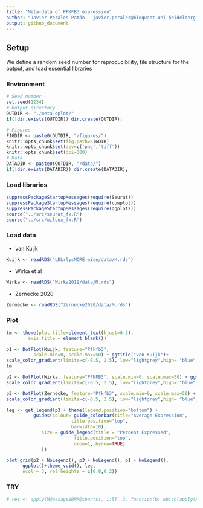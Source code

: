 ```yaml
---
title: "Meta-data of PFKFB3 expression"
author: "Javier Perales-Patón - javier.perales@bioquant.uni-heidelberg.de - ORCID: 0000-0003-0780-6683" 
output: github_document
---
```


## Setup
We define a random seed number for reproducibility, file structure for the output, 
and load essential libraries

### Environment
```r
# Seed number
set.seed(1234)
# Output directory
OUTDIR <- "./meta-dplot/"
if(!dir.exists(OUTDIR)) dir.create(OUTDIR);

# Figures
FIGDIR <- paste0(OUTDIR, "/figures/")
knitr::opts_chunk$set(fig.path=FIGDIR)
knitr::opts_chunk$set(dev=c('png','tiff'))
knitr::opts_chunk$set(dpi=300)
# Data
DATADIR <- paste0(OUTDIR, "/data/")
if(!dir.exists(DATADIR)) dir.create(DATADIR);
```


### Load libraries
```r
suppressPackageStartupMessages(require(Seurat))
suppressPackageStartupMessages(require(cowplot))
suppressPackageStartupMessages(require(ggplot2))
source("../src/seurat_fx.R")
source("../src/wilcox_fx.R")
```

### Load data

* van Kuijk
```r
Kuijk <- readRDS("LDLrlysMCRE-mice/data/M.rds")
```

* Wirka et al 

```r
Wirka <- readRDS("Wirka2019/data/M.rds")
```

* Zernecke 2020

```r
Zernecke <- readRDS("Zernecke2020/data/M.rds")
```

### Plot

```r
tm <- theme(plot.title=element_text(hjust=0.5),
	    axis.title = element_blank()) 

p1 <- DotPlot(Kuijk, feature="Pfkfb3", 
	      scale.min=0, scale.max=50) + ggtitle("van Kuijk")+ 
scale_color_gradient(limits=c(-0.5, 2.5), low="lightgrey",high= "blue", breaks=c(0, 1, 2)) +
tm

p2 <- DotPlot(Wirka, feature="PFKFB3", scale.min=0, scale.max=50) + ggtitle("Wirka") + 
scale_color_gradient(limits=c(-0.5, 2.5), low="lightgrey",high= "blue", breaks=c(0, 1, 2)) + tm

p3 <- DotPlot(Zernecke, feature="Pfkfb3", scale.min=0, scale.max=50) + ggtitle("Zernecke") + 
scale_color_gradient(limits=c(-0.5, 2.5), low="lightgrey",high= "blue", breaks=c(0, 1, 2)) + tm

leg <- get_legend(p3 + theme(legend.position="bottom") + 
		  guides(colour= guide_colorbar(title="Average Expression",
						title.position="top",
						barwidth=10),
			 size = guide_legend(title = "Percent Expressed",
					     title.position="top",
					     nrow=1, byrow=TRUE)
			 ))

plot_grid(p2 + NoLegend(), p3 + NoLegend(), p1 + NoLegend(),
	  ggplot()+theme_void(), leg, 
	  ncol = 3, rel_heights = c(0.8,0.2))
```



### TRY
```r
# res <- apply(M@assays$RNA@counts[, 1:5], 2, function(b) which(apply(ALL@assays$RNA@counts==b,2,all)))

```

